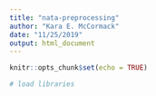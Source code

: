 ```yaml
---
title: "nata-preprocessing"
author: "Kara E. McCormack"
date: "11/25/2019"
output: html_document
---
```


```r
knitr::opts_chunk$set(echo = TRUE)
```

```r
# load libraries
```

